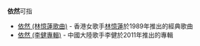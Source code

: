 '''依然'''可指
*[[依然_(林憶蓮歌曲)|依然 (林憶蓮歌曲)]] - 香港女歌手[[林憶蓮|林憶蓮]]於1989年推出的經典歌曲
*[[依然_(李健專輯)|依然 (李健專輯)]] - 中國大陸歌手李健於2011年推出的專輯

{{disambig}}